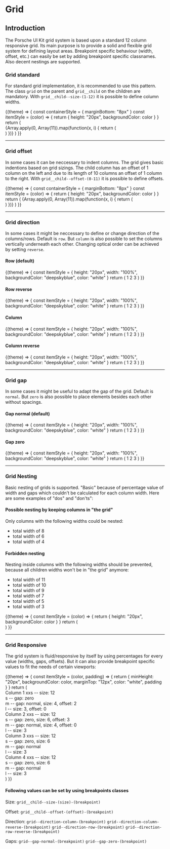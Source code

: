
# Grid

## Introduction

The Porsche UI Kit grid system is based upon a standard 12 column responsive grid. Its main purpose is to provide a solid and flexible grid system for defining layout areas. Breakpoint specific behaviour (width, offset, etc.) can easily be set by adding breakpoint specific classnames. Also decent nestings are supported.

### Grid standard

For standard grid implementation, it is recommended to use this pattern. The class `grid` on the parent and `grid__child` on the children are mandatory. With `grid__child--size-(1-12)` it is possible to define column widths.

<Example noTheme>
  {(theme) => {
    const containerStyle = { marginBottom: "8px" }
    const itemStyle = (color) => {
      return { height: "20px", backgroundColor: color }
    }
    return (
      <React.Fragment>
        <Grid style={containerStyle}>
          <Grid.Child size={12}>
            <div style={itemStyle("deepskyblue")} />
          </Grid.Child>
        </Grid>
        {Array.apply(0, Array(11)).map(function(x, i) {
          return (
            <Grid key={i} style={containerStyle}>
              <Grid.Child size={i + 1}>
                <div style={itemStyle("deepskyblue")} />
              </Grid.Child>
              <Grid.Child size={11 - i}>
                <div style={itemStyle("deepskyblue")} />
              </Grid.Child>
            </Grid>
          )
        })}
      </React.Fragment>
    )
  }}
</Example>

---

### Grid offset

In some cases it can be neccessary to indent columns. The grid gives basic indentions based on grid sizings. The child column has an offset of 1 column on the left and due to its length of 10 columns an offset of 1 column to the right. With `grid__child--offset-(0-11)` it is possible to define offsets.

<Example noTheme>
  {(theme) => {
    const containerStyle = { marginBottom: "8px" }
    const itemStyle = (color) => {
      return { height: "20px", backgroundColor: color }
    }
    return (
      <React.Fragment>
        {Array.apply(0, Array(11)).map(function(x, i) {
          return (
            <Grid key={i} style={containerStyle}>
              <Grid.Child offset={i + 1} size={11 - i}>
                <div style={itemStyle("deepskyblue")} />
              </Grid.Child>
            </Grid>
          )
        })}
      </React.Fragment>
    )
  }}
</Example>

---

### Grid direction

In some cases it might be neccessary to define or change direction of the columns/rows. Default is `row`. But `column` is also possible to set the columns vertically underneath each other. Changing optical order can be achieved by setting `reverse`.

#### Row (default)

<Example noTheme>
  {(theme) => {
    const itemStyle = {
      height: "20px",
      width: "100%",
      backgroundColor: "deepskyblue",
      color: "white"
    }
    return (
      <React.Fragment>
        <Grid direction="row">
          <Grid.Child size={4}>
            <Text align="center" style={itemStyle}>
              1
            </Text>
          </Grid.Child>
          <Grid.Child size={4}>
            <Text align="center" style={itemStyle}>
              2
            </Text>
          </Grid.Child>
          <Grid.Child size={4}>
            <Text align="center" style={itemStyle}>
              3
            </Text>
          </Grid.Child>
        </Grid>
      </React.Fragment>
    )
  }}
</Example>

#### Row reverse

<Example noTheme>
  {(theme) => {
    const itemStyle = {
      height: "20px",
      width: "100%",
      backgroundColor: "deepskyblue",
      color: "white"
    }
    return (
      <React.Fragment>
        <Grid direction="row-reverse">
          <Grid.Child size={4}>
            <Text align="center" style={itemStyle}>
              1
            </Text>
          </Grid.Child>
          <Grid.Child size={4}>
            <Text align="center" style={itemStyle}>
              2
            </Text>
          </Grid.Child>
          <Grid.Child size={4}>
            <Text align="center" style={itemStyle}>
              3
            </Text>
          </Grid.Child>
        </Grid>
      </React.Fragment>
    )
  }}
</Example>

#### Column

<Example noTheme>
  {(theme) => {
    const itemStyle = {
      height: "20px",
      width: "100%",
      backgroundColor: "deepskyblue",
      color: "white"
    }
    return (
      <React.Fragment>
        <Grid direction="column">
          <Grid.Child size={4}>
            <Text align="center" style={itemStyle}>
              1
            </Text>
          </Grid.Child>
          <Grid.Child size={4}>
            <Text align="center" style={itemStyle}>
              2
            </Text>
          </Grid.Child>
          <Grid.Child size={4}>
            <Text align="center" style={itemStyle}>
              3
            </Text>
          </Grid.Child>
        </Grid>
      </React.Fragment>
    )
  }}
</Example>

#### Column reverse

<Example noTheme>
  {(theme) => {
    const itemStyle = {
      height: "20px",
      width: "100%",
      backgroundColor: "deepskyblue",
      color: "white"
    }
    return (
      <React.Fragment>
        <Grid direction="column-reverse">
          <Grid.Child size={4}>
            <Text align="center" style={itemStyle}>
              1
            </Text>
          </Grid.Child>
          <Grid.Child size={4}>
            <Text align="center" style={itemStyle}>
              2
            </Text>
          </Grid.Child>
          <Grid.Child size={4}>
            <Text align="center" style={itemStyle}>
              3
            </Text>
          </Grid.Child>
        </Grid>
      </React.Fragment>
    )
  }}
</Example>

---

### Grid gap

In some cases it might be useful to adapt the gap of the grid. Default is `normal`. But `zero` is also possible to place elements besides each other without spacings.

#### Gap normal (default)

<Example noTheme>
  {(theme) => {
    const itemStyle = {
      height: "20px",
      width: "100%",
      backgroundColor: "deepskyblue",
      color: "white"
    }
    return (
      <React.Fragment>
        <Grid gap="normal">
          <Grid.Child size={4}>
            <Text align="center" style={itemStyle}>
              1
            </Text>
          </Grid.Child>
          <Grid.Child size={4}>
            <Text align="center" style={itemStyle}>
              2
            </Text>
          </Grid.Child>
          <Grid.Child size={4}>
            <Text align="center" style={itemStyle}>
              3
            </Text>
          </Grid.Child>
        </Grid>
      </React.Fragment>
    )
  }}
</Example>

#### Gap zero

<Example noTheme>
  {(theme) => {
    const itemStyle = {
      height: "20px",
      width: "100%",
      backgroundColor: "deepskyblue",
      color: "white"
    }
    return (
      <React.Fragment>
        <Grid gap="zero">
          <Grid.Child size={4}>
            <Text align="center" style={itemStyle}>
              1
            </Text>
          </Grid.Child>
          <Grid.Child size={4}>
            <Text align="center" style={itemStyle}>
              2
            </Text>
          </Grid.Child>
          <Grid.Child size={4}>
            <Text align="center" style={itemStyle}>
              3
            </Text>
          </Grid.Child>
        </Grid>
      </React.Fragment>
    )
  }}
</Example>

---

### Grid Nesting

Basic nesting of grids is supported. "Basic" because of percentage value of width and gaps which couldn't be calculated for each column width. Here are some examples of "dos" and "don'ts":

#### Possible nesting by keeping columns in "the grid"

Only columns with the following widths could be nested:

- total width of 8
- total width of 6
- total width of 4

#### Forbidden nesting

Nesting inside columns with the following widths should be prevented, because all children widths won't be in "the grid" anymore:

- total width of 11
- total width of 10
- total width of 9
- total width of 7
- total width of 5
- total width of 3

<Example noTheme>
  {(theme) => {
    const itemStyle = (color) => {
      return { height: "20px", backgroundColor: color }
    }
    return (
      <React.Fragment>
        <Grid>
          <Grid.Child size={6}>
            <div style={itemStyle("lightskyblue")}>
              <Grid>
                <Grid.Child size={6}>
                  <div style={itemStyle("deepskyblue")} />
                </Grid.Child>
                <Grid.Child size={6}>
                  <div style={itemStyle("deepskyblue")} />
                </Grid.Child>
              </Grid>
            </div>
          </Grid.Child>
          <Grid.Child size={6}>
            <div style={itemStyle("lightskyblue")}>
              <Grid>
                <Grid.Child size={4}>
                  <div style={itemStyle("deepskyblue")} />
                </Grid.Child>
                <Grid.Child size={8}>
                  <div style={itemStyle("deepskyblue")} />
                </Grid.Child>
              </Grid>
            </div>
          </Grid.Child>
        </Grid>
      </React.Fragment>
    )
  }}
</Example>

---

### Grid Responsive

The grid system is fluid/responsive by itself by using percentages for every value (widths, gaps, offsets). But it can also provide breakpoint specific values to fit the needs of certain viewports:

<Example noTheme>
  {(theme) => {
    const itemStyle = (color, padding) => {
      return {
        minHeight: "20px",
        backgroundColor: color,
        marginTop: "12px",
        color: "white",
        padding
      }
    }
    return (
      <React.Fragment>
        <Grid gap={{ base: "normal", s: "zero", m: "normal" }}>
          <Grid.Child className="pui-flex" size={{ base: 12, m: 4, l: 3 }} offset={{ base: 0, m: 2, l: 0 }}>
            <div className="pui-flex__child pui-flex__child--auto" style={itemStyle("deepskyblue", "12px")}>
              <Text type="4-thin">Column 1</Text>
              <Text>
                xxs -- size: 12 <br />s -- gap: zero <br />m -- gap: normal, size: 4, offset: 2<br />l -- size: 3,
                offset: 0
              </Text>
            </div>
          </Grid.Child>
          <Grid.Child
            className="pui-flex"
            size={{
              base: 12,
              s: 6,
              m: 4,
              l: 3
            }}
            offset={{ base: 0, s: 3, m: 0 }}
          >
            <div className="pui-flex__child pui-flex__child--auto" style={itemStyle("deepskyblue", "12px")}>
              <Text type="4-thin">Column 2</Text>
              <Text>
                xxs -- size: 12 <br />s -- gap: zero, size: 6, offset: 3<br />m -- gap: normal, size: 4, offset: 0<br />
                l -- size: 3
              </Text>
            </div>
          </Grid.Child>
          <Grid.Child
            className="pui-flex"
            size={{
              base: 12,
              s: 6,
              l: 3
            }}
          >
            <div className="pui-flex__child pui-flex__child--auto" style={itemStyle("deepskyblue", "12px")}>
              <Text type="4-thin">Column 3</Text>
              <Text>
                xxs -- size: 12 <br />s -- gap: zero, size: 6<br />m -- gap: normal
                <br />l -- size: 3
              </Text>
            </div>
          </Grid.Child>
          <Grid.Child
            className="pui-flex"
            size={{
              base: 12,
              s: 6,
              l: 3
            }}
          >
            <div className="pui-flex__child pui-flex__child--auto" style={itemStyle("deepskyblue", "12px")}>
              <Text type="4-thin">Column 4</Text>
              <Text>
                xxs -- size: 12 <br />s -- gap: zero, size: 6<br />m -- gap: normal
                <br />l -- size: 3
              </Text>
            </div>
          </Grid.Child>
        </Grid>
      </React.Fragment>
    )
  }}
</Example>

#### Following values can be set by using breakpoints classes

Size: `grid__child--size-(size)-(breakpoint)`

Offset: `grid__child--offset-(offset)-(breakpoint)`

Direction: `grid--direction-column-(breakpoint)` `grid--direction-column-reverse-(breakpoint)` `grid--direction-row-(breakpoint)` `grid--direction-row-reverse-(breakpoint)`

Gaps: `grid--gap-normal-(breakpoint)` `grid--gap-zero-(breakpoint)`
